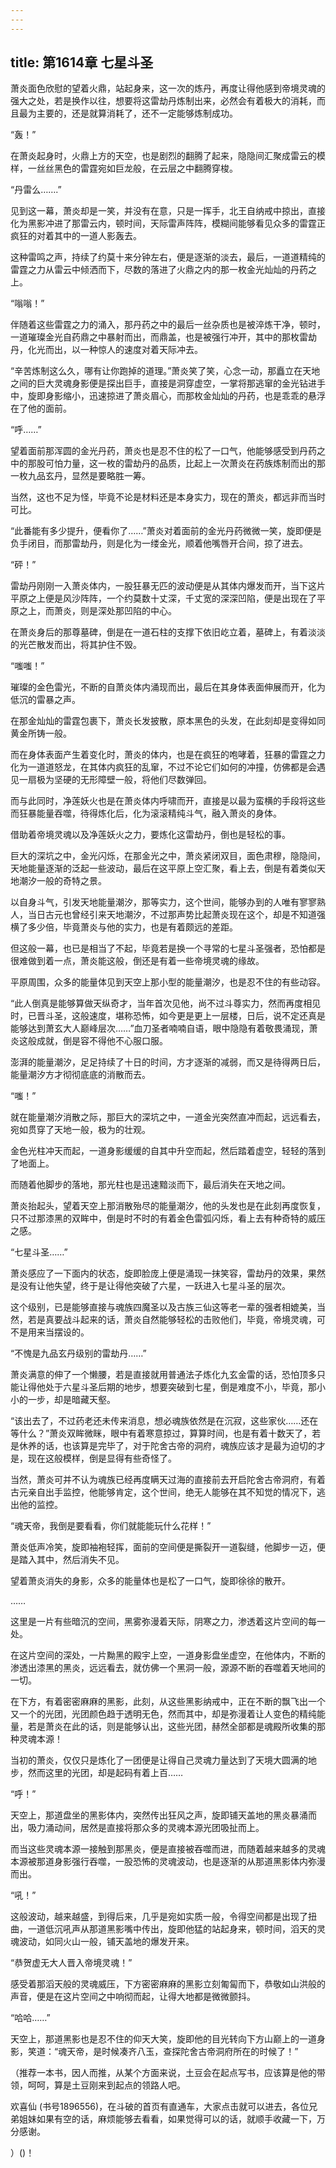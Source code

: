 ```yaml
---
---
---
```

title: 第1614章 七星斗圣
---



萧炎面色欣慰的望着火鼎，站起身来，这一次的炼丹，再度让得他感到帝境灵魂的强大之处，若是换作以往，想要将这雷劫丹炼制出来，必然会有着极大的消耗，而且最为主要的，还是就算消耗了，还不一定能够炼制成功。

“轰！”

在萧炎起身时，火鼎上方的天空，也是剧烈的翻腾了起来，隐隐间汇聚成雷云的模样，一丝丝黑色的雷霆宛如巨龙般，在云层之中翻腾穿梭。

“丹雷么…….”

见到这一幕，萧炎却是一笑，并没有在意，只是一挥手，北王自纳戒中掠出，直接化为黑影冲进了那雷云内，顿时间，天际雷声阵阵，模糊间能够看见众多的雷霆正疯狂的对着其中的一道人影轰去。

这种雷鸣之声，持续了约莫十来分钟左右，便是逐渐的淡去，最后，一道道精纯的雷霆之力从雷云中倾洒而下，尽数的落进了火鼎之内的那一枚金光灿灿的丹药之上。

“嗡嗡！”

伴随着这些雷霆之力的涌入，那丹药之中的最后一丝杂质也是被淬炼干净，顿时，一道璀璨金光自药鼎之中暴射而出，而鼎盖，也是被强行冲开，其中的那枚雷劫丹，化光而出，以一种惊人的速度对着天际冲去。

“辛苦炼制这么久，哪有让你跑掉的道理。”萧炎笑了笑，心念一动，那矗立在天地之间的巨大灵魂身影便是探出巨手，直接是洞穿虚空，一掌将那逃窜的金光钻进手中，旋即身影缩小，迅速掠进了萧炎眉心，而那枚金灿灿的丹药，也是乖乖的悬浮在了他的面前。

“呼……”

望着面前那浑圆的金光丹药，萧炎也是忍不住的松了一口气，他能够感受到丹药之中的那股可怕力量，这一枚的雷劫丹的品质，比起上一次萧炎在药族炼制而出的那一枚九品玄丹，显然是要略胜一筹。

当然，这也不足为怪，毕竟不论是材料还是本身实力，现在的萧炎，都远非而当时可比。

“此番能有多少提升，便看你了……”萧炎对着面前的金光丹药微微一笑，旋即便是负手闭目，而那雷劫丹，则是化为一缕金光，顺着他嘴唇开合间，掠了进去。

“砰！”

雷劫丹刚刚一入萧炎体内，一股狂暴无匹的波动便是从其体内爆发而开，当下这片平原之上便是风沙阵阵，一个约莫数十丈深，千丈宽的深深凹陷，便是出现在了平原之上，而萧炎，则是深处那凹陷的中心。

在萧炎身后的那尊墓碑，倒是在一道石柱的支撑下依旧屹立着，墓碑上，有着淡淡的光芒散发而出，将其护住不毁。

“嗤嗤！”

璀璨的金色雷光，不断的自萧炎体内涌现而出，最后在其身体表面伸展而开，化为低沉的雷暴之声。

在那金灿灿的雷霆包裹下，萧炎长发披散，原本黑色的头发，在此刻却是变得如同黄金所铸一般。

而在身体表面产生着变化时，萧炎的体内，也是在疯狂的咆哮着，狂暴的雷霆之力化为一道道怒龙，在其体内疯狂的乱窜，不过不论它们如何的冲撞，仿佛都是会遇见一扇极为坚硬的无形障壁一般，将他们尽数弹回。

而与此同时，净莲妖火也是在萧炎体内呼啸而开，直接是以最为蛮横的手段将这些而狂暴能量吞噬，待得炼化后，化为滚滚精纯斗气，融入萧炎的身体。

借助着帝境灵魂以及净莲妖火之力，要炼化这雷劫丹，倒也是轻松的事。

巨大的深坑之中，金光闪烁，在那金光之中，萧炎紧闭双目，面色肃穆，隐隐间，天地能量逐渐的泛起一些波动，最后在这平原上空汇聚，看上去，倒是有着类似天地潮汐一般的奇特之景。

以自身斗气，引发天地能量潮汐，那等实力，这个世间，能够办到的人唯有寥寥熟人，当日古元也曾经引来天地潮汐，不过那声势比起萧炎现在这个，却是不知道强横了多少倍，毕竟萧炎与他的实力，也是有着颇远的差距。

但这般一幕，也已是相当了不起，毕竟若是换一个寻常的七星斗圣强者，恐怕都是很难做到着一点，萧炎能这般，倒还是有着一些帝境灵魂的缘故。

平原周围，众多的能量体见到天空上那小型的能量潮汐，也是忍不住的有些动容。

“此人倒真是能够算做天纵奇才，当年首次见他，尚不过斗尊实力，然而再度相见时，已晋斗圣，这般速度，堪称恐怖，如今更是更上一层楼，日后，说不定还真是能够达到萧玄大人巅峰层次……”血刀圣者喃喃自语，眼中隐隐有着敬畏涌现，萧炎这般成就，倒是容不得他不心服口服。

澎湃的能量潮汐，足足持续了十日的时间，方才逐渐的减弱，而又是待得两日后，能量潮汐方才彻彻底底的消散而去。

“嗤！”

就在能量潮汐消散之际，那巨大的深坑之中，一道金光突然直冲而起，远远看去，宛如贯穿了天地一般，极为的壮观。

金色光柱冲天而起，一道身影缓缓的自其中升空而起，然后踏着虚空，轻轻的落到了地面上。

而随着他脚步的落地，那光柱也是迅速黯淡而下，最后消失在天地之间。

萧炎抬起头，望着天空上那消散殆尽的能量潮汐，他的头发也是在此刻再度恢复，只不过那漆黑的双眸中，倒是时不时的有着金色雷弧闪烁，看上去有种奇特的威压之感。

“七星斗圣……”

萧炎感应了一下面内的状态，旋即脸庞上便是涌现一抹笑容，雷劫丹的效果，果然是没有让他失望，终于是让得他突破了六星，一跃进入七星斗圣的层次。

这个级别，已是能够直接与魂族四魔圣以及古族三仙这等老一辈的强者相媲美，当然，若是真要战斗起来的话，萧炎自然能够轻松的击败他们，毕竟，帝境灵魂，可不是用来当摆设的。

“不愧是九品玄丹级别的雷劫丹……”

萧炎满意的伸了一个懒腰，若是直接就用普通法子炼化九玄金雷的话，恐怕顶多只能让得他处于六星斗圣后期的地步，想要突破到七星，倒是难度不小，毕竟，那小小的一步，却是暗藏天壑。

“该出去了，不过药老还未传来消息，想必魂族依然是在沉寂，这些家伙……还在等什么？”萧炎双眸微眯，眼中有着寒意掠过，算算时间，也是有着十数天了，若是休养的话，也该算是完毕了，对于陀舍古帝的洞府，魂族应该才是最为迫切的才是，现在这般模样，倒是显得有些奇怪了。

当然，萧炎可并不认为魂族已经再度瞒天过海的直接前去开启陀舍古帝洞府，有着古元亲自出手监控，他能够肯定，这个世间，绝无人能够在其不知觉的情况下，逃出他的监控。

“魂天帝，我倒是要看看，你们就能能玩什么花样！”

萧炎低声冷笑，旋即袖袍轻挥，面前的空间便是撕裂开一道裂缝，他脚步一迈，便是踏入其中，然后消失不见。

望着萧炎消失的身影，众多的能量体也是松了一口气，旋即徐徐的散开。

……

这里是一片有些暗沉的空间，黑雾弥漫着天际，阴寒之力，渗透着这片空间的每一处。

在这片空间的深处，一片黝黑的殿宇上空，一道身影盘坐虚空，在他体内，不断的渗透出漆黑的黑炎，远远看去，就仿佛一个黑洞一般，源源不断的吞噬着天地间的一切。

在下方，有着密密麻麻的黑影，此刻，从这些黑影纳戒中，正在不断的飘飞出一个又一个的光团，光团颜色趋于透明无色，然而其中，却是弥漫着让人变色的精纯能量，若是萧炎在此的话，则是能够认出，这些光团，赫然全部都是魂殿所收集的那种灵魂本源！

当初的萧炎，仅仅只是炼化了一团便是让得自己灵魂力量达到了天境大圆满的地步，然而这里的光团，却是起码有着上百……

“呼！”

天空上，那道盘坐的黑影体内，突然传出狂风之声，旋即铺天盖地的黑炎暴涌而出，吸力涌动间，居然是直接将那众多的灵魂本源光团吸扯而上。

而当这些灵魂本源一接触到那黑炎，便是直接被吞噬而进，而随着越来越多的灵魂本源被那道身影强行吞噬，一股恐怖的灵魂波动，也是逐渐的从那道黑影体内弥漫而出。

“吼！”

这般波动，越来越盛，到得后来，几乎是宛如实质一般，令得空间都是出现了扭曲，一道低沉吼声从那道黑影嘴中传出，旋即他猛的站起身来，顿时间，滔天的灵魂波动，如同火山一般，铺天盖地的爆发开来。

“恭贺虚无大人晋入帝境灵魂！”

感受着那滔天般的灵魂威压，下方密密麻麻的黑影立刻匍匐而下，恭敬如山洪般的声音，便是在这片空间之中响彻而起，让得大地都是微微颤抖。

“哈哈……”

天空上，那道黑影也是忍不住的仰天大笑，旋即他的目光转向下方山巅上的一道身影，笑道：“魂天帝，是时候凑齐八玉，查探陀舍古帝洞府所在的时候了！”

（推荐一本书，因人而推，从某个方面来说，土豆会在起点写书，应该算是他的带领，呵呵，算是土豆刚来到起点的领路人吧。

欢喜仙 (书号1896556)，在斗破的首页有直通车，大家点击就可以进去，各位兄弟姐妹如果有空的话，麻烦能够去看看，如果觉得可以的话，就顺手收藏一下，万分感谢。

）()！